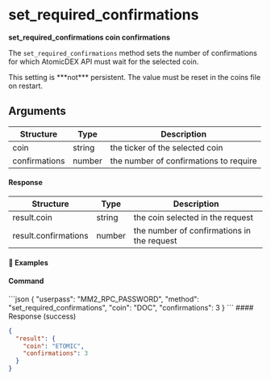 
# set\_required\_confirmations

**set\_required\_confirmations coin confirmations**

The `set_required_confirmations` method sets the number of confirmations for which AtomicDEX API must wait for the selected coin.

<Note>
  This setting is ***not*** persistent. The value must be reset in the coins file on restart.
</Note>

## Arguments

| Structure     | Type   | Description                            |
| ------------- | ------ | -------------------------------------- |
| coin          | string | the ticker of the selected coin        |
| confirmations | number | the number of confirmations to require |

#### Response

| Structure            | Type   | Description                                |
| -------------------- | ------ | ------------------------------------------ |
| result.coin          | string | the coin selected in the request           |
| result.confirmations | number | the number of confirmations in the request |

#### 📌 Examples

#### Command

<CodeGroup title="" tag="POST" label="set_required_confirmations" mm2MethodDecorate="true">
  ```json
  {
    "userpass": "MM2_RPC_PASSWORD",
    "method": "set_required_confirmations",
    "coin": "DOC",
    "confirmations": 3
  }
  ```
</CodeGroup>

<CollapsibleSection expandedText="Hide Response" collapsedText="Show Response">
  #### Response (success)

  ```json
  {
    "result": {
      "coin": "ETOMIC",
      "confirmations": 3
    }
  }
  ```
</CollapsibleSection>
